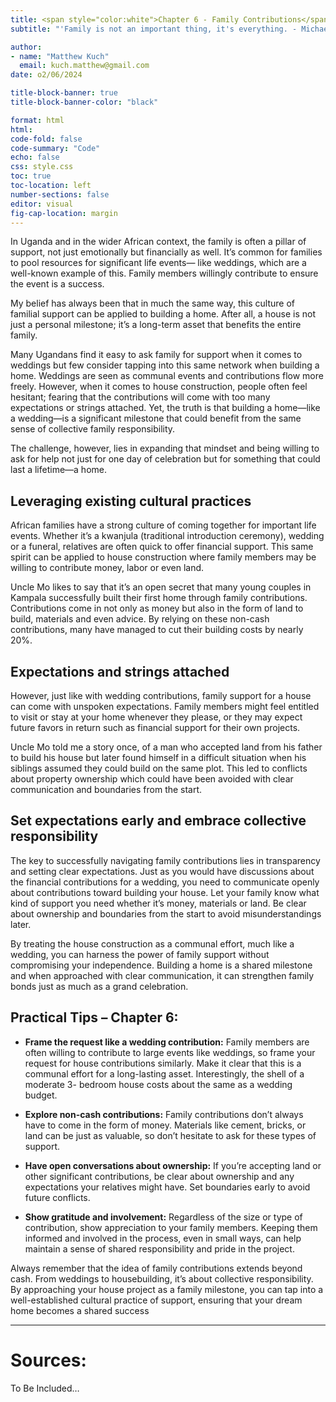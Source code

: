 ```yaml
---
title: <span style="color:white">Chapter 6 - Family Contributions</span>
subtitle: "'Family is not an important thing, it's everything. - Michael J. Fox'"

author: 
- name: "Matthew Kuch"
  email: kuch.matthew@gmail.com
date: o2/06/2024

title-block-banner: true
title-block-banner-color: "black"

format: html
html:
code-fold: false
code-summary: "Code"
echo: false
css: style.css
toc: true
toc-location: left
number-sections: false
editor: visual
fig-cap-location: margin
---
```


In Uganda and in the wider African context, the family is often a pillar of support, not just emotionally but financially as well. It’s common for families to pool resources for significant life events— like weddings, which are a well-known example of this. Family members willingly contribute to ensure the event is a success.

My belief has always been that in much the same way, this culture of familial support can be applied to building a home. After all, a house is not just a personal milestone; it’s a long-term asset that benefits the entire family.

Many Ugandans find it easy to ask family for support when it comes to weddings but few consider tapping into this same network when building a home. Weddings are seen as communal events and contributions flow more freely. However, when it comes to house construction, people often feel hesitant; fearing that the contributions will come with too many expectations or strings attached. Yet, the truth is that building a home—like a wedding—is a significant milestone that could benefit from the same sense of collective family responsibility.

The challenge, however, lies in expanding that mindset and being willing to ask for help not just for one day of celebration but for something that could last a lifetime—a home.

## Leveraging existing cultural practices

African families have a strong culture of coming together for important life events. Whether it’s a kwanjula (traditional introduction ceremony), wedding or a funeral, relatives are often quick to offer financial support. This same spirit can be applied to house construction where family members may be willing to contribute money, labor or even land.

Uncle Mo likes to say that it's an open secret that many young couples in Kampala successfully built their first home through family contributions. Contributions come in not only as money but also in the form of land to build, materials and even advice. By relying on these non-cash contributions, many have managed to cut their building costs by nearly 20%.

## Expectations and strings attached

However, just like with wedding contributions, family support for a house can come with unspoken expectations. Family members might feel entitled to visit or stay at your home whenever they please, or they may expect future favors in return such as financial support for their own projects.

Uncle Mo told me a story once, of a man who accepted land from his father to build his house but later found himself in a difficult situation when his siblings assumed they could build on the same plot. This led to conflicts about property ownership which could have been avoided with clear communication and boundaries from the start.

## Set expectations early and embrace collective responsibility

The key to successfully navigating family contributions lies in transparency and setting clear expectations. Just as you would have discussions about the financial contributions for a wedding, you need to communicate openly about contributions toward building your house. Let your family know what kind of support you need whether it’s money, materials or land. Be clear about ownership and boundaries from the start to avoid misunderstandings later.

By treating the house construction as a communal effort, much like a wedding, you can harness the power of family support without compromising your independence. Building a home is a shared milestone and when approached with clear communication, it can strengthen family bonds just as much as a grand celebration.

## Practical Tips – Chapter 6:

-   **Frame the request like a wedding contribution:** Family members are often willing to contribute to large events like weddings, so frame your request for house contributions similarly. Make it clear that this is a communal effort for a long-lasting asset. Interestingly, the shell of a moderate 3- bedroom house costs about the same as a wedding budget.

-   **Explore non-cash contributions:** Family contributions don’t always have to come in the form of money. Materials like cement, bricks, or land can be just as valuable, so don’t hesitate to ask for these types of support.

-   **Have open conversations about ownership:** If you’re accepting land or other significant contributions, be clear about ownership and any expectations your relatives might have. Set boundaries early to avoid future conflicts.

-   **Show gratitude and involvement:** Regardless of the size or type of contribution, show appreciation to your family members. Keeping them informed and involved in the process, even in small ways, can help maintain a sense of shared responsibility and pride in the project.

Always remember that the idea of family contributions extends beyond cash. From weddings to housebuilding, it’s about collective responsibility. By approaching your house project as a family milestone, you can tap into a well-established cultural practice of support, ensuring that your dream home becomes a shared success

------------------------------------------------------------------------

# Sources:

To Be Included...
